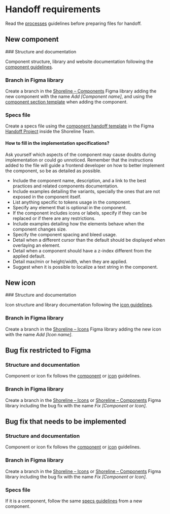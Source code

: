 # Handoff requirements

Read the [processes](https://shoreline.vtex.com/guides/processes) guidelines before preparing files for handoff.

## New component

 
<Steps>
### Structure and documentation

Component structure, library and website documentation following the [component guidelines](https://shoreline.vtex.comguides/design-contribution/component).

### Branch in Figma library

Create a branch in the [Shoreline – Components](https://www.figma.com/file/PWGSQ26U55u8E34JWn9ZYE/Shoreline-%E2%80%93-Components?type=design) Figma library adding the new component with the name *Add [Component name]*, and using the [component section template](https://www.figma.com/file/1rQH2tU85kYEYRHRoAP5gZ/InnerSource-%E2%80%93-Design-Templates?type=design&node-id=5%3A6&mode=design&t=p7YfrIpPzse68e3F-1) when adding the component.

### Specs file

Create a specs file using the [component handoff template](https://www.figma.com/file/1rQH2tU85kYEYRHRoAP5gZ/InnerSource-%E2%80%93-Design-Templates?type=design&node-id=5%3A6&mode=design&t=p7YfrIpPzse68e3F-1) in the Figma [Handoff Project](https://www.figma.com/files/1039547871204188270/project/222840705/%5B%F0%9F%94%92temp%5D-InnerSource-Handoffs?fuid=971115106686349023) inside the Shoreline Team.

#### How to fill in the implementation specifications?
Ask yourself which aspects of the component may cause doubts during implementation or could go unnoticed. Remember that the instructions added to the file will guide a frontend developer on how to better implement the component, so be as detailed as possible.

- Include the component name, description, and a link to the best practices and related components documentation.
- Include examples detailing the variants, specially the ones that are not exposed in the component itself.
- List anything specific to tokens usage in the component.
- Specify any element that is optional in the component.
- If the component includes icons or labels, specify if they can be replaced or if there are any restrictions.
- Include examples detailing how the elements behave when the component changes size.
- Specify the component spacing and bleed usage.
- Detail when a different cursor than the default should be displayed when overlaying an element.
- Detail when a component should have a z-index different from the applied default.
- Detail max/min or height/width, when they are applied.
- Suggest when it is possible to localize a text string in the component.

</Steps>


## New icon
 
<Steps>
### Structure and documentation

Icon structure and library documentation following the [icon guidelines](https://shoreline.vtex.comguides/design-contribution/icon).

### Branch in Figma library

Create a branch in the [Shoreline – Icons](https://www.figma.com/file/o3s49SJn2lIfmXBkHd9aXi/Shoreline-%E2%80%93-Icons?type=design&t=2tKhLTdmAl3dOZBm-6) Figma library adding the new icon with the name *Add [Icon name]*.

</Steps>

## Bug fix restricted to Figma

<Steps>

### Structure and documentation

Component or icon fix follows the [component](https://shoreline.vtex.comguides/design-contribution/component) or [icon](https://shoreline.vtex.comguides/design-contribution/icon) guidelines.

### Branch in Figma library 

Create a branch in the [Shoreline – Icons](https://www.figma.com/file/o3s49SJn2lIfmXBkHd9aXi/Shoreline-%E2%80%93-Icons?type=design&t=2tKhLTdmAl3dOZBm-6) or [Shoreline – Components](https://www.figma.com/file/PWGSQ26U55u8E34JWn9ZYE/Shoreline-%E2%80%93-Components?type=design) Figma library including the bug fix with the name *Fix [Component or Icon]*.

</Steps>

## Bug fix that needs to be implemented

<Steps>

### Structure and documentation

Component or icon fix follows the [component](https://shoreline.vtex.comguides/design-contribution/component) or [icon](https://shoreline.vtex.comguides/design-contribution/icon) guidelines.

### Branch in Figma library

Create a branch in the [Shoreline – Icons](https://www.figma.com/file/o3s49SJn2lIfmXBkHd9aXi/Shoreline-%E2%80%93-Icons?type=design&t=2tKhLTdmAl3dOZBm-6) or [Shoreline – Components](https://www.figma.com/file/PWGSQ26U55u8E34JWn9ZYE/Shoreline-%E2%80%93-Components?type=design) Figma library including the bug fix with the name *Fix [Component or Icon]*.

### Specs file

If it is a component, follow the same [specs guidelines](https://shoreline.vtex.com/guides/design-contribution/handoff-requirements#specs-file) from a new component.

</Steps>